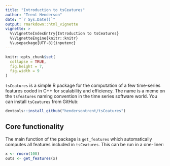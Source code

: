 ```yaml
---
title: "Introduction to tsCeatures"
author: "Trent Henderson"
date: "`r Sys.Date()`"
output: rmarkdown::html_vignette
vignette: >
  %\VignetteIndexEntry{Introduction to tsCeatures}
  %\VignetteEngine{knitr::knitr}
  %\usepackage[UTF-8]{inputenc}
---
```


```r
knitr::opts_chunk$set(
  collapse = TRUE,
  fig.height = 7,
  fig.width = 9
)
```

`tsCeatures` is a simple R package for the computation of a few time-series features coded in C++ for scalability and efficiency. The name is a meme on the `tsfeatures` naming convention in the time series software world. You can install `tsCeatures` from GitHub:

```r
devtools::install_github("hendersontrent/tsCeatures")
```

## Core functionality

The main function of the package is `get_features` which automatically computes all features included in `tsCeatures`. This can be run in a one-liner:

```r
x <- rnorm(100)
outs <- get_features(x)
```
